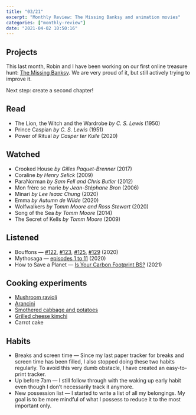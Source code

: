 ```yaml
---
title: "03/21"
excerpt: "Monthly Review: The Missing Banksy and animation movies"
categories: ["monthly-review"]
date: "2021-04-02 10:50:16"
---
```


## Projects

This last month, Robin and I have been working on our first online treasure hunt: [The Missing Banksy](the-missing-banksy.vercel.app/). We are very proud of it, but still actively trying to improve it.

Next step: create a second chapter!

## Read

- The Lion, the Witch and the Wardrobe _by C. S. Lewis_ (1950)
- Prince Caspian _by C. S. Lewis_ (1951)
- Power of Ritual _by Casper ter Kuile_ (2020)

## Watched

- Crooked House _by Gilles Paquet-Brenner_ (2017)
- Coraline _by Henry Selick_ (2009)
- ParaNorman _by Sam Fell and Chris Butler_ (2012)
- Mon frère se marie _by Jean-Stéphane Bron_ (2006)
- Minari _by Lee Isaac Chung_ (2020)
- Emma _by Autumn de Wilde_ (2020)
- Wolfwalkers _by Tomm Moore and Ross Stewart_ (2020)
- Song of the Sea _by Tomm Moore_ (2014)
- The Secret of Kells _by Tomm Moore_ (2009)

## Listened

- Bouffons — [#122](https://soundcloud.com/nouvelles-ecoutes/bouffons-piments-mix-v4?in=nouvelles-ecoutes/sets/bouffons), [#123](https://soundcloud.com/nouvelles-ecoutes/bouffons-123-nouvel-an-vietnamien-des-souvenirs-plein-le-tet?in=nouvelles-ecoutes/sets/bouffons), [#125](https://soundcloud.com/nouvelles-ecoutes/bouffons-ep125-mix-v3-220221?in=nouvelles-ecoutes/sets/bouffons), [#129](https://soundcloud.com/nouvelles-ecoutes/bouffons-129-ustensiles-cetait-mieux-avant?in=nouvelles-ecoutes/sets/bouffons) (2020)
- Mythosaga — [episodes 1 to 11](https://soundcloud.com/user-192694301/tracks) (2020)
- How to Save a Planet — [Is Your Carbon Footprint BS?](https://gimletmedia.com/shows/howtosaveaplanet/xjh53gn/is-your-carbon-footprint-bs) (2021)

## Cooking experiments

- [Mushroom ravioli](/recipe-book/mushroom-ravioli)
- [Arancini](/recipe-book/arancini)
- [Smothered cabbage and potatoes](/recipe-book/smothered-cabbage-and-potatoes)
- [Grilled cheese kimchi](/recipe-book/grilled-cheese-kimchi)
- Carrot cake

## Habits

- Breaks and screen time — Since my last paper tracker for breaks and screen time has been filled, I also stopped doing these two habits regularly. To avoid this very dumb obstacle, I have created an easy-to-print tracker.
- Up before 7am — I still follow through with the waking up early habit even though I don’t necessarily track it anymore.
- New possession list — I started to write a list of all my belongings. My goal is to be more mindful of what I possess to reduce it to the most important only.
